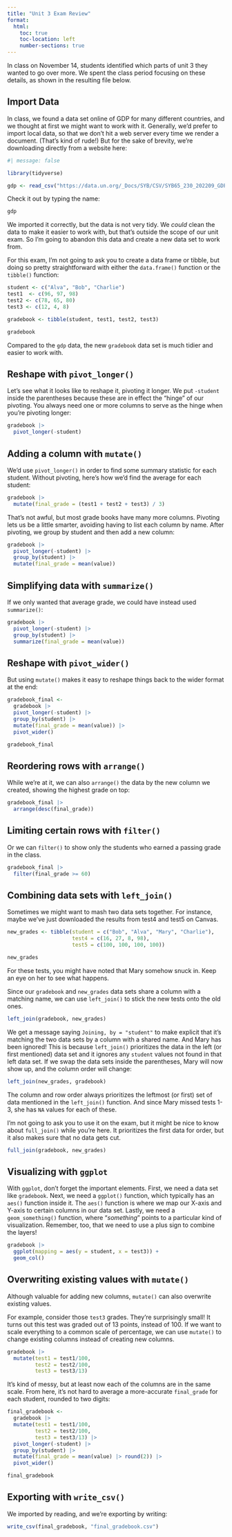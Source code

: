 ```yaml
---
title: "Unit 3 Exam Review"
format:
  html:
    toc: true
    toc-location: left
    number-sections: true
---
```


In class on November 14, students identified which parts of unit 3 they wanted to go over more. We spent the class period focusing on these details, as shown in the resulting file below.

## Import Data

In class, we found a data set online of GDP for many different countries, and we thought at first we might want to work with it. Generally, we'd prefer to import local data, so that we don't hit a web server every time we render a document. (That's kind of rude!) But for the sake of brevity, we're downloading directly from a website here:

```r
#| message: false

library(tidyverse)

gdp <- read_csv("https://data.un.org/_Docs/SYB/CSV/SYB65_230_202209_GDP%20and%20GDP%20Per%20Capita.csv")
```

Check it out by typing the name:

```r
gdp
```

We imported it correctly, but the data is not very tidy. We *could* clean the data to make it easier to work with, but that's outside the scope of our unit exam. So I'm going to abandon this data and create a new data set to work from.

For this exam, I'm not going to ask you to create a data frame or tibble, but doing so pretty straightforward with either the `data.frame()` function or the `tibble()` function:

```r
student <- c("Alva", "Bob", "Charlie")
test1  <- c(96, 97, 98)
test2 <- c(78, 65, 80)
test3 <- c(12, 4, 8)

gradebook <- tibble(student, test1, test2, test3)

gradebook
```

Compared to the `gdp` data, the new `gradebook` data set is much tidier and easier to work with.

## Reshape with `pivot_longer()`

Let's see what it looks like to reshape it, pivoting it longer. We put `-student` inside the parentheses because these are in effect the "hinge" of our pivoting. You always need one or more columns to serve as the hinge when you're pivoting longer:

```r
gradebook |> 
  pivot_longer(-student)
```

## Adding a column with `mutate()`

We'd use `pivot_longer()` in order to find some summary statistic for each student. Without pivoting, here's how we'd find the average for each student:

```r
gradebook |> 
  mutate(final_grade = (test1 + test2 + test3) / 3)
```

That's not awful, but most grade books have many more columns. Pivoting lets us be a little smarter, avoiding having to list each column by name. After pivoting, we group by student and then add a new column:

```r
gradebook |> 
  pivot_longer(-student) |> 
  group_by(student) |> 
  mutate(final_grade = mean(value))
```

## Simplifying data with `summarize()`

If we only wanted that average grade, we could have instead used `summarize()`:

```r
gradebook |> 
  pivot_longer(-student) |> 
  group_by(student) |> 
  summarize(final_grade = mean(value))
```

## Reshape with `pivot_wider()`

But using `mutate()` makes it easy to reshape things back to the wider format at the end:

```r
gradebook_final <- 
  gradebook |> 
  pivot_longer(-student) |> 
  group_by(student) |> 
  mutate(final_grade = mean(value)) |> 
  pivot_wider()

gradebook_final
```

## Reordering rows with `arrange()`

While we're at it, we can also `arrange()` the data by the new column we created, showing the highest grade on top:

```r
gradebook_final |> 
  arrange(desc(final_grade))
```

## Limiting certain rows with `filter()`

Or we can `filter()` to show only the students who earned a passing grade in the class.

```r
gradebook_final |>
  filter(final_grade >= 60)
```

## Combining data sets with `left_join()`

Sometimes we might want to mash two data sets together. For instance, maybe we've just downloaded the results from test4 and test5 on Canvas.

```r
new_grades <- tibble(student = c("Bob", "Alva", "Mary", "Charlie"),
                     test4 = c(16, 27, 8, 98),
                     test5 = c(100, 100, 100, 100))

new_grades

```

For these tests, you might have noted that Mary somehow snuck in. Keep an eye on her to see what happens.

Since our `gradebook` and `new_grades` data sets share a column with a matching name, we can use `left_join()` to stick the new tests onto the old ones.

```r
left_join(gradebook, new_grades)
```

We get a message saying `Joining, by = "student"` to make explicit that it's matching the two data sets by a column with a shared name. And Mary has been ignored! This is because `left_join()` prioritizes the data in the left (or first mentioned) data set and it ignores any `student` values not found in that left data set. If we swap the data sets inside the parentheses, Mary will now show up, and the column order will change:

```r
left_join(new_grades, gradebook)
```

The column and row order always prioritizes the leftmost (or first) set of data mentioned in the `left_join()` function. And since Mary missed tests 1-3, she has `NA` values for each of these.

I'm not going to ask you to use it on the exam, but it might be nice to know about `full_join()` while you're here. It prioritizes the first data for order, but it also makes sure that no data gets cut.

```r
full_join(gradebook, new_grades)
```

## Visualizing with `ggplot`

With `ggplot`, don't forget the important elements. First, we need a data set like `gradebook`. Next, we need a `ggplot()` function, which typically has an `aes()` function inside it. The `aes()` function is where we map our X-axis and Y-axis to certain columns in our data set. Lastly, we need a `geom_something()` function, where "*something*" points to a particular kind of visualization. Remember, too, that we need to use a plus sign to combine the layers!

```r
gradebook |>
  ggplot(mapping = aes(y = student, x = test3)) +
  geom_col()
```

## Overwriting existing values with `mutate()`

Although valuable for adding new columns, `mutate()` can also overwrite existing values.

For example, consider those `test3` grades. They're surprisingly small! It turns out this test was graded out of 13 points, instead of 100. If we want to scale everything to a common scale of percentage, we can use `mutate()` to change existing columns instead of creating new columns.

```r
gradebook |>
  mutate(test1 = test1/100,
         test2 = test2/100,
         test3 = test3/13)
```

It's kind of messy, but at least now each of the columns are in the same scale. From here, it's not hard to average a more-accurate `final_grade` for each student, rounded to two digits:

```r
final_gradebook <- 
  gradebook |>
  mutate(test1 = test1/100,
         test2 = test2/100,
         test3 = test3/13) |> 
  pivot_longer(-student) |> 
  group_by(student) |> 
  mutate(final_grade = mean(value) |> round(2)) |> 
  pivot_wider()

final_gradebook
```

## Exporting with `write_csv()`

We imported by reading, and we're exporting by writing:

```r
write_csv(final_gradebook, "final_gradebook.csv")
```

